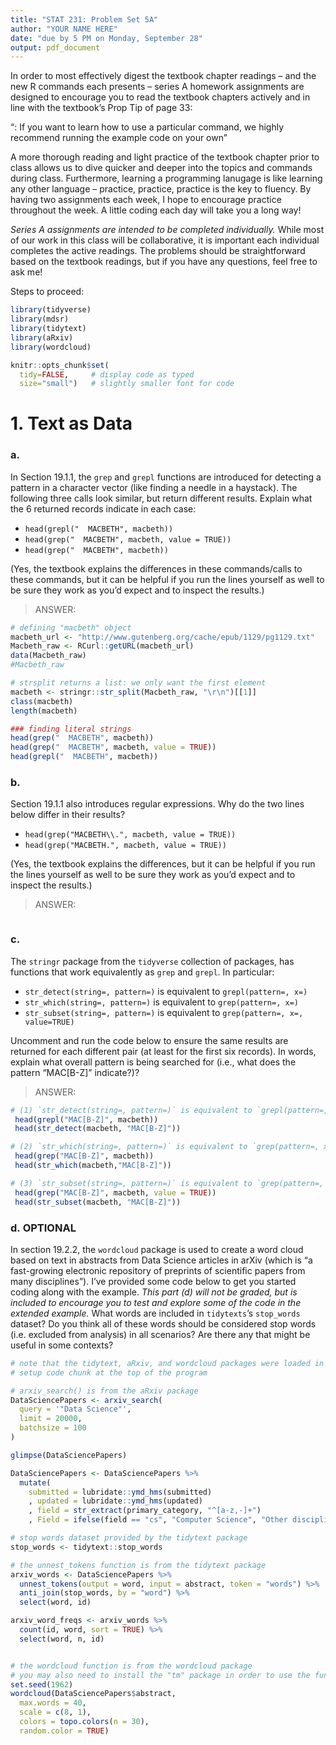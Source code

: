 ---
title: "STAT 231: Problem Set 5A"
author: "YOUR NAME HERE"
date: "due by 5 PM on Monday, September 28"
output: pdf_document
---

In order to most effectively digest the textbook chapter readings -- and the  new R commands each presents -- series A homework assignments are designed to encourage you to read the textbook chapters actively and in line with the textbook's Prop Tip of page 33:

"\textbf{Pro Tip}: If you want to learn how to use a particular command, we highly recommend running the example code on your own" 

A more thorough reading and light practice of the textbook chapter prior to class allows us to dive quicker and deeper into the topics and commands during class.  Furthermore, learning a programming lanugage is like learning any other language -- practice, practice, practice is the key to fluency.  By having two assignments each week, I hope to encourage practice throughout the week.  A little coding each day will take you a long way!

*Series A assignments are intended to be completed individually.*  While most of our work in this class will be collaborative, it is important each individual completes the active readings.  The problems should be straightforward based on the textbook readings, but if you have any questions, feel free to ask me!

Steps to proceed:

\begin{enumerate}
\item In RStudio, go to File > Open Project, navigate to the folder with the course-content repo, select the course-content project (course-content.Rproj), and click "Open" 
\item Pull the course-content repo (e.g. using the blue-ish down arrow in the Git tab in upper right window)
\item Copy ps5A.Rmd from the course repo to your repo (see page 6 of the GitHub Classroom Guide for Stat231 if needed)
\item Close the course-content repo project in RStudio
\item Open YOUR repo project in RStudio
\item In the ps5A.Rmd file in YOUR repo, replace "YOUR NAME HERE" with your name
\item Add in your responses, committing and pushing to YOUR repo in appropriate places along the way
\item Run "Knit PDF" 
\item Upload the pdf to Gradescope.  Don't forget to select which of your pages are associated with each problem.  \textit{You will not get credit for work on unassigned pages (e.g., if you only selected the first page but your solution spans two pages, you would lose points for any part on the second page that the grader can't see).} 
\end{enumerate}

```{r, setup, include=FALSE}
library(tidyverse)
library(mdsr)
library(tidytext)
library(aRxiv)
library(wordcloud)

knitr::opts_chunk$set(
  tidy=FALSE,     # display code as typed
  size="small")   # slightly smaller font for code
```

\newpage
# 1. Text as Data

### a.
In Section 19.1.1, the `grep` and `grepl` functions are introduced for detecting a pattern in a character vector (like finding a needle in a haystack).  The following three calls look similar, but return different results.  Explain what the 6 returned records indicate in each case:

- `head(grepl("  MACBETH", macbeth))`
- `head(grep("  MACBETH", macbeth, value = TRUE))`
- `head(grep("  MACBETH", macbeth))`

(Yes, the textbook explains the differences in these commands/calls to these commands, but it can be helpful if you run the lines yourself as well to be sure they work as you'd expect and to inspect the results.) 

> ANSWER: 

```{r}
# defining "macbeth" object
macbeth_url <- "http://www.gutenberg.org/cache/epub/1129/pg1129.txt"
Macbeth_raw <- RCurl::getURL(macbeth_url)
data(Macbeth_raw)
#Macbeth_raw

# strsplit returns a list: we only want the first element
macbeth <- stringr::str_split(Macbeth_raw, "\r\n")[[1]]
class(macbeth)
length(macbeth)

### finding literal strings
head(grep("  MACBETH", macbeth))
head(grep("  MACBETH", macbeth, value = TRUE))
head(grepl("  MACBETH", macbeth))
```


### b.
Section 19.1.1 also introduces regular expressions.  Why do the two lines below differ in their results?

- `head(grep("MACBETH\\.", macbeth, value = TRUE))`
- `head(grep("MACBETH.", macbeth, value = TRUE))`

(Yes, the textbook explains the differences, but it can be helpful if you run the lines yourself as well to be sure they work as you'd expect and to inspect the results.) 

> ANSWER:  

```{r}

```

### c. 

The `stringr` package from the `tidyverse` collection of packages, has functions that work equivalently as `grep` and `grepl`.  In particular:

- `str_detect(string=, pattern=)` is equivalent to `grepl(pattern=, x=)`
- `str_which(string=, pattern=)` is equivalent to `grep(pattern=, x=)`
- `str_subset(string=, pattern=)` is equivalent to `grep(pattern=, x=, value=TRUE)`

Uncomment and run the code below to ensure the same results are returned for each different pair (at least for the first six records).  In words, explain what overall pattern is being searched for (i.e., what does the pattern "MAC[B-Z]" indicate?)?

> ANSWER: 

```{r}
# (1) `str_detect(string=, pattern=)` is equivalent to `grepl(pattern=, x=)`
 head(grepl("MAC[B-Z]", macbeth))
 head(str_detect(macbeth, "MAC[B-Z]"))

# (2) `str_which(string=, pattern=)` is equivalent to `grep(pattern=, x=)`
 head(grep("MAC[B-Z]", macbeth))
 head(str_which(macbeth,"MAC[B-Z]"))

# (3) `str_subset(string=, pattern=)` is equivalent to `grep(pattern=, x=, value=TRUE)`
 head(grep("MAC[B-Z]", macbeth, value = TRUE))
 head(str_subset(macbeth, "MAC[B-Z]"))
```

### d.  OPTIONAL

In section 19.2.2, the `wordcloud` package is used to create a word cloud based on text in abstracts from Data Science articles in arXiv (which is "a fast-growing electronic repository of preprints of scientific papers from many disciplines").  I've provided some code below to get you started coding along with the example.  *This part (d) will not be graded, but is included to encourage you to test and explore some of the code in the extended example.*  What words are included in `tidytexts`'s `stop_words` dataset?  Do you think all of these words should be considered stop words (i.e. excluded from analysis) in all scenarios?  Are there any that might be useful in some contexts?  

```{r}
# note that the tidytext, aRxiv, and wordcloud packages were loaded in the 
# setup code chunk at the top of the program

# arxiv_search() is from the aRxiv package
DataSciencePapers <- arxiv_search(
  query = '"Data Science"', 
  limit = 20000, 
  batchsize = 100
)

glimpse(DataSciencePapers)

DataSciencePapers <- DataSciencePapers %>%
  mutate(
    submitted = lubridate::ymd_hms(submitted) 
    , updated = lubridate::ymd_hms(updated)
    , field = str_extract(primary_category, "^[a-z,-]+")
    , Field = ifelse(field == "cs", "Computer Science", "Other discipline"))

# stop words dataset provided by the tidytext package
stop_words <- tidytext::stop_words

# the unnest_tokens function is from the tidytext package
arxiv_words <- DataSciencePapers %>%
  unnest_tokens(output = word, input = abstract, token = "words") %>%
  anti_join(stop_words, by = "word") %>%
  select(word, id)

arxiv_word_freqs <- arxiv_words %>%
  count(id, word, sort = TRUE) %>%
  select(word, n, id)


# the wordcloud function is from the wordcloud package
# you may also need to install the "tm" package in order to use the function
set.seed(1962)
wordcloud(DataSciencePapers$abstract, 
  max.words = 40, 
  scale = c(8, 1), 
  colors = topo.colors(n = 30), 
  random.color = TRUE)
```

